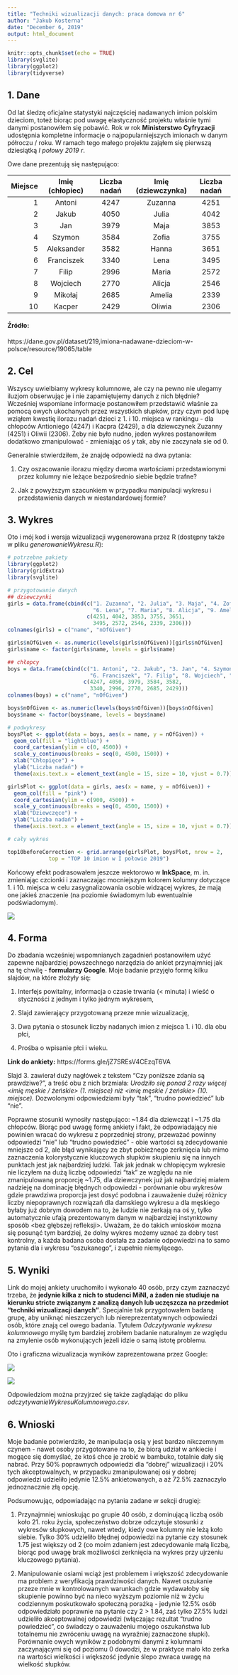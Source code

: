 ```yaml
---
title: "Techniki wizualizacji danych: praca domowa nr 6"
author: "Jakub Kosterna"
date: "December 6, 2019"
output: html_document
---
```


```r
knitr::opts_chunk$set(echo = TRUE)
library(svglite)
library(ggplot2)
library(tidyverse)
```

## 1. Dane

Od lat śledzę oficjalne statystyki najczęściej nadawanych imion polskim dzieciom, toteż biorąc pod uwagę elastyczność projektu właśnie tymi danymi postanowiłem się pobawić. Rok w rok **Ministerstwo Cyfryzacji** udostępnia kompletne informacje o najpopularniejszych imionach w danym półroczu / roku. W ramach tego małego projektu zająłem się pierwszą dziesiątką *I połowy 2019 r*.

Owe dane prezentują się następująco:

Miejsce  | Imię (chłopiec)| Liczba nadań | Imię (dziewczynka) | Liczba nadań
--------:|:--------------:|:------------:|:------------------:|:-----------:
       1 |         Antoni | 4247         | Zuzanna            | 4251
       2 |          Jakub | 4050         | Julia              | 4042
       3 |            Jan | 3979         | Maja               | 3853
       4 |         Szymon | 3584         | Zofia              | 3755
       5 |     Aleksander | 3582         | Hanna              | 3651
       6 |     Franciszek | 3340         | Lena               | 3495
       7 |          Filip | 2996         | Maria              | 2572
       8 |       Wojciech | 2770         | Alicja             | 2546
       9 |        Mikołaj | 2685         | Amelia             | 2339
      10 |         Kacper | 2429         | Oliwia             | 2306

#### Źródło:
https://dane.gov.pl/dataset/219,imiona-nadawane-dzieciom-w-polsce/resource/19065/table


## 2. Cel

Wszyscy uwielbiamy wykresy kolumnowe, ale czy na pewno nie ulegamy iluzjom obserwując je i nie zapamiętujemy danych z nich błędnie?
Wcześniej wspomiane informacje postanowiłem przedstawić właśnie za pomocą owych ukochanych przez wszystkich słupków, przy czym pod lupę wziąłem kwestię ilorazu nadań dzieci z 1. i 10. miejsca w rankingu - dla chłopców Antioniego (4247) i Kacpra (2429), a dla dziewczynek Zuzanny (4251) i Oliwii (2306). Żeby nie było nudno, jeden wykres postanowiłem dodatkowo zmanipulować - zmieniając oś y tak, aby nie zaczynała sie od 0.

Generalnie stwierdziłem, że znajdę odpowiedź na dwa pytania:

1. Czy oszacowanie ilorazu między dwoma wartościami przedstawionymi przez kolumny nie leżące bezpośrednio siebie będzie trafne?

2. Jak z powyższym szacunkiem w przypadku manipulacji wykresu i przedstawienia danych w niestandardowej formie?


## 3. Wykres

Oto i mój kod i wersja wizualizacji wygenerowana przez R (dostępny także w pliku *generowanieWykresu.R*):

```r
# potrzebne pakiety
library(ggplot2)
library(gridExtra)
library(svglite)

# przygotowanie danych
## dziewczynki
girls = data.frame(cbind(c("1. Zuzanna", "2. Julia", "3. Maja", "4. Zofia", "5. Hanna",
                           "6. Lena", "7. Maria", "8. Alicja", "9. Amelia", "10. Oliwia"),
                         c(4251, 4042, 3853, 3755, 3651,
                           3495, 2572, 2546, 2339, 2306)))
colnames(girls) = c("name", "nOfGiven")

girls$nOfGiven <- as.numeric(levels(girls$nOfGiven))[girls$nOfGiven]
girls$name <- factor(girls$name, levels = girls$name)

## chłopcy
boys = data.frame(cbind(c("1. Antoni", "2. Jakub", "3. Jan", "4. Szymon", "5. Aleksander",
                          "6. Franciszek", "7. Filip", "8. Wojciech", "9. Mikołaj", "10. Kacper"),
                        c(4247, 4050, 3979, 3584, 3582,
                          3340, 2996, 2770, 2685, 2429)))
colnames(boys) = c("name", "nOfGiven")

boys$nOfGiven <- as.numeric(levels(boys$nOfGiven))[boys$nOfGiven]
boys$name <- factor(boys$name, levels = boys$name)

# podwykresy
boysPlot <- ggplot(data = boys, aes(x = name, y = nOfGiven)) +
  geom_col(fill = "lightblue") +
  coord_cartesian(ylim = c(0, 4500)) +
  scale_y_continuous(breaks = seq(0, 4500, 1500)) +
  xlab("Chłopięce") +
  ylab("Liczba nadań") +
  theme(axis.text.x = element_text(angle = 15, size = 10, vjust = 0.7))

girlsPlot <- ggplot(data = girls, aes(x = name, y = nOfGiven)) +
  geom_col(fill = "pink") +
  coord_cartesian(ylim = c(900, 4500)) +
  scale_y_continuous(breaks = seq(0, 4500, 1500)) +
  xlab("Dziewczęce") +
  ylab("Liczba nadań") +
  theme(axis.text.x = element_text(angle = 15, size = 10, vjust = 0.7))

# cały wykres

top10beforeCorrection <- grid.arrange(girlsPlot, boysPlot, nrow = 2,
             top = "TOP 10 imion w I połowie 2019")

```

Końcowy efekt podrasowałem jeszcze wektorowo w **InkSpace**, m. in. zmieniając czcionki i zaznaczając mocniejszym kolorem kolumny dotyczące 1. i 10. miejsca w celu zasygnalizowania osobie widzącej wykres, że mają one jakieś znaczenie (na poziomie świadomym lub ewentualnie podświadomym).

![](/home/samba/kosternaj/Desktop/05Wiz/pd5i/top10afterCorrection.png)

## 4. Forma

Do zbadania wcześniej wspomnianych zagadnień postanowiłem użyć zapewne najbardziej powszechnego narzędzia do ankiet przynajmniej jak na tę chwilę - **formularzy Google**. Moje badanie przyjęło formę kilku slajdów, na które złożyły się:

1. Interfejs powitalny, informacja o czasie trwania (< minuta) i wieść o styczności z jednym i tylko jednym wykresem,

2. Slajd zawierający przygotowaną przeze mnie wizualizację,

3. Dwa pytania o stosunek liczby nadanych imion z miejsca 1. i 10. dla obu płci,

4. Prośba o wpisanie płci i wieku.

**Link do ankiety:**
https://forms.gle/jZ7SREsV4CEzqT6VA

Slajd 3. zawierał duży nagłówek z tekstem "Czy poniższe zdania są prawdziwe?", a treść obu z nich brzmiała: *Urodziło się ponad 2 razy więcej \<imię męskie / żeńskie\> (1. miejsce) niż \<imię męskie / żeńskie\> (10. miejsce).* Dozwolonymi odpowiedziami były "tak", "trudno powiedzieć" lub "nie".

Poprawne stosunki wynosiły następująco: ~1.84 dla dziewcząt i ~1.75 dla chłopców. Biorąc pod uwagę formę ankiety i fakt, że odpowiadający nie powinien wracać do wykresu z poprzedniej strony, przeważać powinny odpowiedzi "nie" lub "trudno powiedzieć" - obie wartości są zdecydowanie mniejsze od 2, ale błąd wynikający ze zbyt pobieżnego zerknięcia lub mimo zaznaczenia kolorystycznie kluczowych słupków skupieniu się na innych punktach jest jak najbardziej ludzki. Tak jak jednak w chłopięcym wykresie nie liczyłem na dużą liczbę odpowiedzi "tak" ze względu na nie zmanipulowaną proporcję ~1.75, dla dziewczynek już jak najbardziej miałem nadzieję na dominację błędnych odpowiedzi - porównanie obu wykresów gdzie prawdziwa proporcja jest dosyć podobna i zauważenie dużej różnicy liczby niepoprawnych rozwiązań dla damskiego wykresu a dla męskiego byłaby już dobrym dowodem na to, że ludzie nie zerkają na oś y, tylko automatycznie ufają prezentowanym danym w najbardziej instynktowny sposób \<bez głębszej refleksji\>. Uważam, że do takich wniosków mozna się posunąć tym bardziej, że dolny wykres możemy uznać za dobry test kontrolny, a każda badana osoba dostała za zadanie odpowiedzi na to samo pytania dla i wykresu "oszukanego", i zupełnie niemylącego.

## 5. Wyniki

Link do mojej ankiety uruchomiło i wykonało 40 osób, przy czym zaznaczyć trzeba, że **jedynie kilka z nich to studenci MiNI, a żaden nie studiuje na kierunku stricte związanym z analizą danych lub uczęszcza na przedmiot "techniki wizualizacji danych"**. Specjalnie tak przygotowałem badaną grupę, aby uniknąć nieszczerych lub niereprezentatywnych odpowiedzi osób, które znają cel owego badania. Tytułem *Odczytywanie wykresu kolumnowego* myślę tym bardziej zrobiłem badanie naturalnym ze względu na zmylenie osób wykonujących jeżeli idzie o samą istotę problemu.

Oto i graficzna wizualizacja wyników zaprezentowana przez Google:

![](/home/samba/kosternaj/Desktop/05Wiz/pd5i/wynikiGoogle1.png)

![](/home/samba/kosternaj/Desktop/05Wiz/pd5i/wynikiGoogle2.png)

Odpowiedziom można przyjrzeć się także zaglądając do pliku *odczytywanieWykresuKolumnowego.csv*.

## 6. Wnioski

Moje badanie potwierdziło, że manipulacja osią y jest bardzo nikczemnym czynem - nawet osoby przygotowane na to, że biorą udział w ankiecie i mogące się domyślać, że ktoś chce je zrobić w bambuko, totalnie dały się nabrać. Przy 50% poprawnych odpowiedzi dla "dobrej" wizualizacji i 20% tych akceptowalnych, w przypadku zmanipulowanej osi y dobrej odpowiedzi udzieliło jedynie 12.5% ankietowanych, a aż 72.5% zaznaczyło jednoznacznie złą opcję.

Podsumowując, odpowiadając na pytania zadane w sekcji drugiej:

1. Przynajmniej wnioskując po grupie 40 osób, z dominującą liczbą osób koło 21. roku życia, społeczeństwo dobrze odczytuje stosunki z wykresów słupkowych, nawet wtedy, kiedy owe kolumny nie leżą koło siebie. Tylko 30% udzieliło błędnej odpowiedzi na pytanie czy stosunek 1.75 jest większy od 2 (co moim zdaniem jest zdecydowanie małą liczbą, biorąc pod uwagę brak możliwości zerknięcia na wykres przy ujrzeniu kluczowego pytania).

2. Manipulowanie osiami wciąż jest problemem i większość zdecydowanie ma problem z weryfikacją prawdziwości danych. Nawet oszukanie przeze mnie w kontrolowanych warunkach gdzie wydawałoby się skupienie powinno być na nieco wyższym poziomie niż w życiu codziennym poskutkowało społeczną porażką - jedynie 12.5% osób odpowiedziało poprawnie na pytanie czy 2 > 1.84, zaś tylko 27.5% ludzi udzieliło akceptowalnej odpowiedzi (włączając rezultat "trudno powiedzieć", co świadczy o zauważeniu mojego oszukaństwa lub totalnemu nie zwróceniu uwagę na wyraźniej zaznaczone słupki). Porównanie owych wyników z podobnymi danymi z kolumnami zaczynającymi się od poziomu 0 dowodzi, że w praktyce mało kto zerka na wartości wielkości i większość jedynie ślepo zwraca uwagę na wielkość słupków.